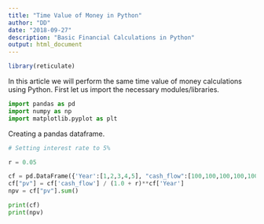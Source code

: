 ```yaml
---
title: "Time Value of Money in Python"
author: "DD"
date: "2018-09-27"
description: "Basic Financial Calculations in Python"
output: html_document
---
```


```r
library(reticulate)

```


In this article we will perform the same time value of money calculations using Python. First let us import the necessary modules/libraries.

```python

import pandas as pd
import numpy as np
import matplotlib.pyplot as plt

```

Creating a pandas dataframe.

```python

# Setting interest rate to 5%

r = 0.05

cf = pd.DataFrame({'Year':[1,2,3,4,5], "cash_flow":[100,100,100,100,100]})
cf["pv"] = cf['cash_flow'] / (1.0 + r)**cf['Year']
npv = cf["pv"].sum()

print(cf)
print(npv)


```



